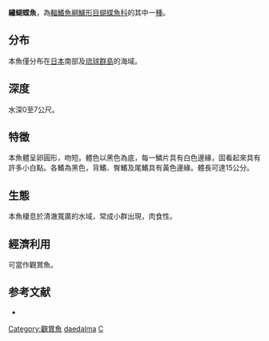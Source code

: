 {{Speciesbox
| name = 繡蝴蝶魚
| image = Chaetodon daedalma, Izu.jpg 
| image_width = 250px
| status = LC
| status_system = IUCN3.1
| genus = Chaetodon
| species = daedalma
| authority = Jordan & Fowler, 1902
| synonyms = 
}}
'''繡蝴蝶魚'''，為[[輻鰭魚綱|輻鰭魚綱]][[鱸形目|鱸形目]][[蝴蝶魚科|蝴蝶魚科]]的其中一[[種|種]]。

==分布==
本魚僅分布在[[日本|日本]]南部及[[琉球群島|琉球群島]]的海域。

==深度==
水深0至7公尺。

==特徵==
本魚體呈卵圓形，吻短。體色以黑色為底，每一鱗片具有白色邊緣，固看起來具有許多小白點。各鰭為黑色，背鰭、臀鰭及尾鰭具有黃色邊緣。體長可達15公分。

==生態==
本魚棲息於清澈寬廣的水域，常成小群出現，肉食性。

==經濟利用==
可當作觀賞魚。

==参考文献==
*{{FishBase_species|genus=Chaetodon|species=daedalma|year=2011|month=12}}
{{Taxonbar|from=Q1054725}}

[[Category:觀賞魚|Category:觀賞魚]]
[[Category:蝴蝶魚屬|daedalma]]
[[Category:1902年描述的魚類|C]]